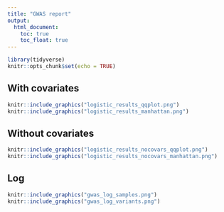 ```yaml
---
title: "GWAS report"
output:
  html_document:
    toc: true
    toc_float: true
---
```


```r
library(tidyverse)
knitr::opts_chunk$set(echo = TRUE)
```

## With covariates 

```r
knitr::include_graphics("logistic_results_qqplot.png")
knitr::include_graphics("logistic_results_manhattan.png")
```

## Without covariates

```r
knitr::include_graphics("logistic_results_nocovars_qqplot.png")
knitr::include_graphics("logistic_results_nocovars_manhattan.png")
```

## Log

```r
knitr::include_graphics("gwas_log_samples.png")
knitr::include_graphics("gwas_log_variants.png")
```
